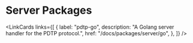 
# Server Packages

<LinkCards
links={[
  {
    label: "pdtp-go",
    description: "A Golang server handler for the PDTP protocol.",
    href: "/docs/packages/server/go",
  },
]}
/>